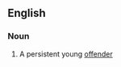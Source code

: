 ==English==

===Noun===
{{en-noun|sg=[[juvenile]] [[delinquent]]}}

#{{law}} A persistent young [[offender]]